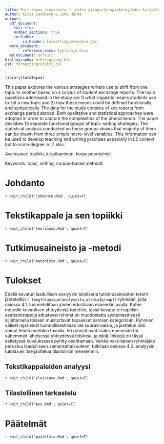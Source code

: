 ```yaml
---
title: Pari sanaa asumisesta -- miten yliopisto-opiskelijoiden kirjoittamissa vaihtoraporteissa asetetaan tekstikappaleen topiikki?
author: Kirsi Sandberg & Juho Härme
output:
  pdf_document: 
    toc: true
    number_sections: true
    includes:
        in_header: formatting/preamble.tex
  word_document: 
        reference_docx: tyyliohje.docx
  md_document: default
bibliography: bibliography.bib
csl: formatting/utaltl.csl
---
```



```r

library(SataTapaa)

```

This paper explores the various strategies writers use to shift from one topic
to another based on a corpus of  student exchange reports. The main questions
addressed in the study are 1) what linguistic means students use to set a new
topic and 2) how these means could be defined functionally and syntactically.
The data for the study consists of xxx reports from exchange period abroad.
Both qualitative and statistical approaches were adopted in order to capture
the complexities of the phenomenon. The paper descibes 13 separate functional
groups of topic-setting strategies. The statistical analysis conducted on these
groups shows that majority of them  can be drawn from three simple micro-level
variables. This information can be used to develop teaching and writing
practises especially in L2 context but to some degree in L1 also.


Avainsanat: topiikki, kirjoittaminen, korpusmentelmät 

Keywords: topic, writing, corpus-based methods


# Johdanto

`r knit_child('johdanto.Rmd', quiet=T)`

# Tekstikappale ja sen topiikki

`r knit_child('teoriaosa.Rmd', quiet=T)`

# Tutkimusaineisto ja -metodi

`r knit_child('metodista.Rmd', quiet=T)`

# Tulokset

Edellä kuvatun laadullisen analyysin tuloksena 
tutkimusaineiston tekstit
jaoteteltiin  `r length(unique(analysoitu_otanta$group))`
ryhmään, joita osiossa 4.1. luonnehditaan yhden edustavan esimerkin avulla.
Kuten metodin kuvauksen yhteydessä todettiin, tässä kuvatut eri topiikin
asettamistapoja edustavat ryhmät on muodostettu systemaattisesti sijoittamalla
toisaan muistuttavat tapaukset samaan kategoriaan. Ryhmien väliset rajat eivät
luonnollisestikaan ole suoraviivaisia, ja jaottelun olisi voinut tehdä
muillakin tavoilla.
Eri ryhmät ovat lisäksi enemmän
tai vähemmän läheisessä yhteydessä toisiinsa, ja näitä linkkejä
on tässä esitetyssä kuvauksessa pyritty osoittamaan. Vaikka varsinainen
ryhmäjako perustuu laadulliseen samankaltaisuuteen, tulkitaan osiossa
4.2. analyysin tulosta eli itse jaottelua tilastollisin menetelmin.


## Tekstikappaleiden analyysi

`r knit_child('yleiskuva.Rmd', quiet=T)`


## Tilastollinen tarkastelu

`r knit_child('puu.Rmd', quiet=T)`

# Päätelmät

`r knit_child('paatelmia.Rmd', quiet=T)`


